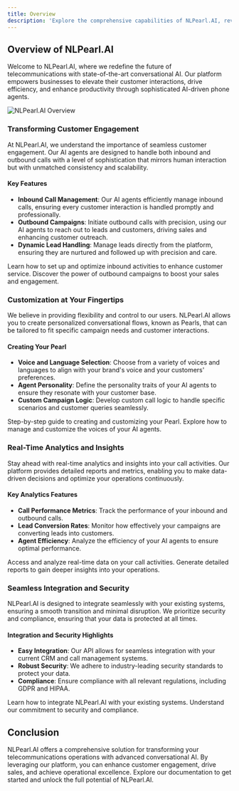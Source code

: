 ---
title: Overview
description: 'Explore the comprehensive capabilities of NLPearl.AI, revolutionizing telecommunications with advanced conversational AI.'
---


## Overview of NLPearl.AI

Welcome to NLPearl.AI, where we redefine the future of telecommunications with state-of-the-art conversational AI. Our platform empowers businesses to elevate their customer interactions, drive efficiency, and enhance productivity through sophisticated AI-driven phone agents.

<img
  className="block"
  src="/images/overview_hero.png"
  alt="NLPearl.AI Overview"
/>

### Transforming Customer Engagement

At NLPearl.AI, we understand the importance of seamless customer engagement. Our AI agents are designed to handle both inbound and outbound calls with a level of sophistication that mirrors human interaction but with unmatched consistency and scalability.

#### Key Features

- **Inbound Call Management**: Our AI agents efficiently manage inbound calls, ensuring every customer interaction is handled promptly and professionally.
- **Outbound Campaigns**: Initiate outbound calls with precision, using our AI agents to reach out to leads and customers, driving sales and enhancing customer outreach.
- **Dynamic Lead Handling**: Manage leads directly from the platform, ensuring they are nurtured and followed up with precision and care.

<CardGroup cols={2}>
  <Card
    title="Inbound Activities"
    icon="phone-incoming"
    href="/docs/inbound"
  >
    Learn how to set up and optimize inbound activities to enhance customer service.
  </Card>
  <Card
    title="Outbound Campaigns"
    icon="phone-outgoing"
    href="/docs/outbound"
  >
    Discover the power of outbound campaigns to boost your sales and engagement.
  </Card>
</CardGroup>

### Customization at Your Fingertips

We believe in providing flexibility and control to our users. NLPearl.AI allows you to create personalized conversational flows, known as Pearls, that can be tailored to fit specific campaign needs and customer interactions.

#### Creating Your Pearl

- **Voice and Language Selection**: Choose from a variety of voices and languages to align with your brand's voice and your customers' preferences.
- **Agent Personality**: Define the personality traits of your AI agents to ensure they resonate with your customer base.
- **Custom Campaign Logic**: Develop custom call logic to handle specific scenarios and customer queries seamlessly.

<CardGroup cols={2}>
  <Card
    title="Create Pearl"
    icon="magic"
    href="/docs/create_pearl"
  >
    Step-by-step guide to creating and customizing your Pearl.
  </Card>
  <Card
    title="Voice Management"
    icon="microphone"
    href="/docs/voice-management"
  >
    Explore how to manage and customize the voices of your AI agents.
  </Card>
</CardGroup>

### Real-Time Analytics and Insights

Stay ahead with real-time analytics and insights into your call activities. Our platform provides detailed reports and metrics, enabling you to make data-driven decisions and optimize your operations continuously.

#### Key Analytics Features

- **Call Performance Metrics**: Track the performance of your inbound and outbound calls.
- **Lead Conversion Rates**: Monitor how effectively your campaigns are converting leads into customers.
- **Agent Efficiency**: Analyze the efficiency of your AI agents to ensure optimal performance.

<CardGroup cols={2}>
  <Card
    title="Real-Time Monitoring"
    icon="chart-bar"
    href="/docs/real-time-monitoring"
  >
    Access and analyze real-time data on your call activities.
  </Card>
  <Card
    title="Detailed Reports"
    icon="file-alt"
    href="/docs/reports"
  >
    Generate detailed reports to gain deeper insights into your operations.
  </Card>
</CardGroup>

### Seamless Integration and Security

NLPearl.AI is designed to integrate seamlessly with your existing systems, ensuring a smooth transition and minimal disruption. We prioritize security and compliance, ensuring that your data is protected at all times.

#### Integration and Security Highlights

- **Easy Integration**: Our API allows for seamless integration with your current CRM and call management systems.
- **Robust Security**: We adhere to industry-leading security standards to protect your data.
- **Compliance**: Ensure compliance with all relevant regulations, including GDPR and HIPAA.

<CardGroup cols={2}>
  <Card
    title="API Integration"
    icon="code"
    href="/docs/api-integration"
  >
    Learn how to integrate NLPearl.AI with your existing systems.
  </Card>
  <Card
    title="Security and Compliance"
    icon="shield-alt"
    href="/docs/compliance"
  >
    Understand our commitment to security and compliance.
  </Card>
</CardGroup>

## Conclusion

NLPearl.AI offers a comprehensive solution for transforming your telecommunications operations with advanced conversational AI. By leveraging our platform, you can enhance customer engagement, drive sales, and achieve operational excellence. Explore our documentation to get started and unlock the full potential of NLPearl.AI.


